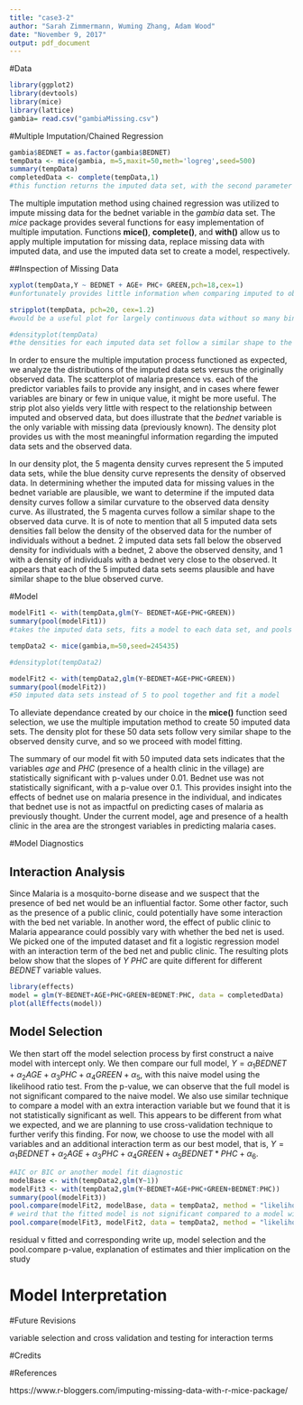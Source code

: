 ```yaml
---
title: "case3-2"
author: "Sarah Zimmermann, Wuming Zhang, Adam Wood"
date: "November 9, 2017"
output: pdf_document
---
```


#Data
```r
library(ggplot2)
library(devtools)
library(mice)
library(lattice)
gambia= read.csv("gambiaMissing.csv") 
```

#Multiple Imputation/Chained Regression
```r
gambia$BEDNET = as.factor(gambia$BEDNET)
tempData <- mice(gambia, m=5,maxit=50,meth='logreg',seed=500)
summary(tempData)
completedData <- complete(tempData,1)
#this function returns the imputed data set, with the second parameter in the function determining which data set you are returning(the 1st of the 5 imputed data sets in this case)
```
The multiple imputation method using chained regression was utilized to impute missing data for the bednet variable in the *gambia* data set. The $mice$ package provides several functions for easy implementation of multiple imputation. Functions **mice()**, **complete()**, and **with()** allow us to apply multiple imputation for missing data, replace missing data with imputed data, and use the imputed data set to create a model, respectively. 

##Inspection of Missing Data
```r
xyplot(tempData,Y ~ BEDNET + AGE+ PHC+ GREEN,pch=18,cex=1)
#unfortunately provides little information when comparing imputed to observed

stripplot(tempData, pch=20, cex=1.2)
#would be a useful plot for largely continuous data without so many binary or ordinal variables (both Y, PHC and Bednet are binary, and Age and Green only have 4 unique values each)

#densityplot(tempData)
#the densities for each imputed data set follow a similar shape to the observed density curve
```

In order to ensure the multiple imputation process functioned as expected, we analyze the distributions of the imputed data sets versus the originally observed data. The scatterplot of malaria presence vs. each of the predictor variables fails to provide any insight, and in cases where fewer variables are binary or few in unique value, it might be more useful. The strip plot also yields very little with respect to the relationship between imputed and observed data, but does illustrate that the *bednet* variable is the only variable with missing data (previously known). The density plot provides us with the most meaningful information regarding the imputed data sets and the observed data.

In our density plot, the 5 magenta density curves represent the 5 imputed data sets, while the blue density curve represents the density of observed data. In determining whether the imputed data for missing values in the bednet variable are plausible, we want to determine if the imputed data density curves follow a similar curvature to the observed data density curve. As illustrated, the 5 magenta curves follow a similar shape to the observed data curve. It is of note to mention that all 5 imputed data sets densities fall below the density of the observed data for the number of individuals without a bednet. 2 imputed data sets fall below the observed density for individuals with a bednet, 2 above the observed density, and 1 with a density of individuals with a bednet very close to the observed. It appears that each of the 5 imputed data sets seems plausible and have similar shape to the blue observed curve. 


#Model
```r
modelFit1 <- with(tempData,glm(Y~ BEDNET+AGE+PHC+GREEN))
summary(pool(modelFit1))
#takes the imputed data sets, fits a model to each data set, and pools together results

tempData2 <- mice(gambia,m=50,seed=245435)

#densityplot(tempData2)

modelFit2 <- with(tempData2,glm(Y~BEDNET+AGE+PHC+GREEN))
summary(pool(modelFit2))
#50 imputed data sets instead of 5 to pool together and fit a model
```
To alleviate dependance created by our choice in the **mice()** function seed selection, we use the multiple imputation method to create 50 imputed data sets. The density plot for these 50 data sets follow very similar shape to the observed density curve, and so we proceed with model fitting. 

The summary of our model fit with 50 imputed data sets indicates that the variables *age* and *PHC* (presence of a health clinic in the village) are statistically significant with p-values under 0.01. Bednet use was not statistically significant, with a p-value over 0.1. This provides insight into the effects of bednet use on malaria presence in the individual, and indicates that bednet use is not as impactful on predicting cases of malaria as previously thought. Under the current model, age and presence of a health clinic in the area are the strongest variables in predicting malaria cases. 


#Model Diagnostics

## Interaction Analysis

Since Malaria is a mosquito-borne disease and we suspect that the presence of bed net would be an influential factor. Some other factor, such as the presence of a public clinic, could potentially have some interaction with the bed net variable. In another word, the effect of public clinic to Malaria appearance could possibly vary with whether the bed net is used. We picked one of the imputed dataset and fit a logistic regression model with an interaction term of the bed net and public clinic. The resulting plots below show that the slopes of $Y~PHC$ are quite different for different $BEDNET$ variable values. 
```r
library(effects)
model = glm(Y~BEDNET+AGE+PHC+GREEN+BEDNET:PHC, data = completedData)
plot(allEffects(model))
```

## Model Selection

We then start off the model selection process by first construct a naive model with intercept only. We then compare our full model, $Y=\alpha_1BEDNET+\alpha_2AGE+\alpha_3PHC+\alpha_4GREEN+\alpha_5$, with this naive model using the likelihood ratio test. From the p-value, we can observe that the full model is not significant compared to the naive model. We also use similar technique to compare a model with an extra interaction variable but we found that it is not statistically significant as well. This appears to be different from what we expected, and we are planning to use cross-validation technique to further verify this finding. For now, we choose to use the model with all variables and an additional interaction term as our best model, that is, $Y=\alpha_1BEDNET+\alpha_2AGE+\alpha_3PHC+\alpha_4GREEN+\alpha_5BEDNET*PHC+\alpha_6$. 

```r
#AIC or BIC or another model fit diagnostic
modelBase <- with(tempData2,glm(Y~1))
modelFit3 <- with(tempData2,glm(Y~BEDNET+AGE+PHC+GREEN+BEDNET:PHC))
summary(pool(modelFit3))
pool.compare(modelFit2, modelBase, data = tempData2, method = "likelihood")$pvalue
# weird that the fitted model is not significant compared to a model with only intercept....
pool.compare(modelFit3, modelFit2, data = tempData2, method = "likelihood")$pvalue
```

residual v fitted and corresponding write up, model selection and the pool.compare p-value, explanation of estimates and thier implication on the study

# Model Interpretation

#Future Revisions

variable selection and cross validation and testing for interaction terms


#Credits 



#References 

https://www.r-bloggers.com/imputing-missing-data-with-r-mice-package/
